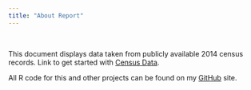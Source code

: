 ```yaml
---
title: "About Report"
---
```

&nbsp;
&nbsp;

This document displays data taken from publicly available 2014 census records. Link to get started with [Census Data](https://factfinder.census.gov/faces/nav/jsf/pages/download_center.xhtml).

All R code for this and other projects can be found on my [GitHub](https://github.com/RealLifeData) site. 



